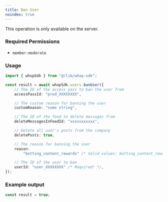 ```yaml
---
title: Ban User
noindex: true
---
```

<Note>This operation is only available on the server.</Note>

### Required Permissions
 - `member:moderate`

### Usage

```typescript
import { whopSdk } from "@/lib/whop-sdk";

const result = await whopSdk.users.banUser({
	// The ID of the access pass to ban the user from
	accessPassId: "prod_XXXXXXXX",

	// The custom reason for banning the user
	customReason: "some string",

	// The ID of the feed to delete messages from
	deleteMessagesInFeedId: "xxxxxxxxxxx",

	// Delete all user's posts from the company
	deletePosts: true,

	// The reason for banning the user
	reason:
		"botting_content_rewards" /* Valid values: botting_content_rewards | botting_negative_reviews | control_center_blocked_country | harassment | other | spamming */,

	// The ID of the user to ban
	userId: "user_XXXXXXXX" /* Required! */,
});

```

### Example output

```typescript
const result = true;

```
